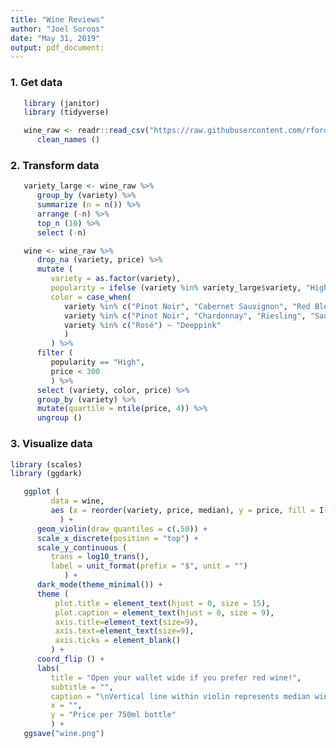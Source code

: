 ```yaml
---
title: "Wine Reviews"
author: "Joel Soroos"
date: "May 31, 2019"
output: pdf_document:
---
```


### 1. Get data
```r

   library (janitor)  
   library (tidyverse)

   wine_raw <- readr::read_csv("https://raw.githubusercontent.com/rfordatascience/tidytuesday/master/data/2019/2019-05-28/winemag-data-130k-v2.csv") %>%
      clean_names ()

```


### 2. Transform data
```r

   variety_large <- wine_raw %>%
      group_by (variety) %>%
      summarize (n = n()) %>%
      arrange (-n) %>%
      top_n (10) %>%
      select (-n)

   wine <- wine_raw %>%
      drop_na (variety, price) %>%
      mutate (
         variety = as.factor(variety),
         popularity = ifelse (variety %in% variety_large$variety, "High", "Low"),
         color = case_when(
            variety %in% c("Pinot Noir", "Cabernet Sauvignon", "Red Blend", "Bordeaux-style Red Blend", "Syrah", "Merlot") ~ "red4",
            variety %in% c("Pinot Noir", "Chardonnay", "Riesling", "Sauvignon Blanc") ~ "Oldlace",
            variety %in% c("Rosé") ~ "Deeppink"
            )
         ) %>%
      filter (
         popularity == "High",
         price < 300
         ) %>%
      select (variety, color, price) %>%
      group_by (variety) %>%
      mutate(quartile = ntile(price, 4)) %>%
      ungroup ()

```


### 3. Visualize data
```r

library (scales)
library (ggdark)

   ggplot (
         data = wine,
         aes (x = reorder(variety, price, median), y = price, fill = I(color))
           ) +
      geom_violin(draw_quantiles = c(.50)) +
      scale_x_discrete(position = "top") +
      scale_y_continuous (
         trans = log10_trans(),
         label = unit_format(prefix = "$", unit = "")
            ) +
      dark_mode(theme_minimal()) +
      theme (
          plot.title = element_text(hjust = 0, size = 15),
          plot.caption = element_text(hjust = 0, size = 9),
          axis.title=element_text(size=9),
          axis.text=element_text(size=9),
          axis.ticks = element_blank()
         ) +
      coord_flip () +
      labs(
         title = "Open your wallet wide if you prefer red wine!",
         subtitle = "",
         caption = "\nVertical line within violin represents median wine bottle price for that grape variety. \nVarietals with 10 most reviews displayed.  Excludes wines priced > $300 per bottle. \nSource: Wine Enthusiast via Kaggle via R4DS Tidy Tuesday       |       Visualization: Joel Soroos @soroosj",
         x = "",
         y = "Price per 750ml bottle"
         ) +
   ggsave("wine.png")

```
